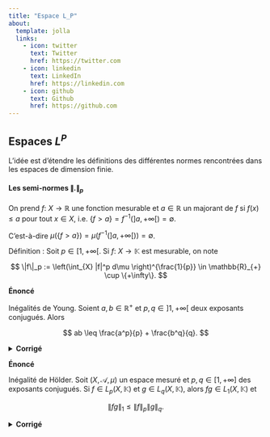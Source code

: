 ```yaml
---
title: "Espace L_P"
about:
  template: jolla
  links:
    - icon: twitter
      text: Twitter
      href: https://twitter.com
    - icon: linkedin
      text: LinkedIn
      href: https://linkedin.com
    - icon: github
      text: Github
      href: https://github.com
---
```


## Espaces $L^P$

L'idée est d'étendre les définitions des différentes normes rencontrées dans les espaces de dimension finie.

#### Les semi-normes $\|.\|_p$

On prend $f$: $X \to \mathbb{R}$ une fonction mesurable et $a \in \mathbb{R}$ un majorant de $f$ si $f(x)\leq a$ pour tout $x \in X$, i.e. $\{f > a\} = f^{-1}(]a, +\infty[) = \emptyset$.

C'est-à-dire $\mu(\{f > a\}) = \mu(f^{-1}(]a, +\infty[)) = \emptyset$.

Définition : Soit $p \in [1, +\infty[$. Si $f$: $X \to \mathbb{K}$ est mesurable, on note

$$ \|f\|_p := \left(\int_{X} |f|^p d\mu \right)^{\frac{1}{p}} \in \mathbb{R}_{+} \cup \{+\infty\}. $$

::: exercise-box
**Énoncé**

Inégalités de Young. Soient $a, b \in \mathbb{R}^+$ et $p, q \in ]1, +\infty[$ deux exposants conjugués. Alors

$$ ab \leq \frac{a^p}{p} + \frac{b^q}{q}. $$

<details>

<summary><strong>Corrigé</strong></summary>

La fonction exponentielle ( t \mapsto e\^t ) est convexe (de ( \mathbb{R} ) dans ( \mathbb{R} )). On a donc, pour tout ( t_1, t_2 \in \mathbb{R} ) et tout ( t \in [0, 1] ),

$$ e^{t t_1 + (1-t) t_2} \leq t e^{t_1} + (1-t) e^{t_2}. $$

Soit $a, b > 0$ (les autres cas sont triviaux). On prend $t = \frac{1}{p}$ (de sorte que $1 - t = \frac{1}{q}$), $t_1 = p \ln(a)$ et $t_2 = q \ln(b)$. On obtient bien

$$ ab \leq \frac{a^p}{p} + \frac{b^q}{q}. $$

</details>
:::

::: exercise-box
**Énoncé**

Inégalité de Hölder. Soit $(X, \mathcal{A}, \mu)$ un espace mesuré et $p, q \in [1, +\infty]$ des exposants conjugués. Si $f \in L_p(X, \mathbb{K})$ et $g \in L_q(X, \mathbb{K})$, alors $fg \in L_1(X, \mathbb{K})$ et

$$ \|fg\|_1 \leq \|f\|_p \|g\|_q. $$

<details>

<summary><strong>Corrigé</strong></summary>

Le produit $fg$ est mesurable car $f$ et $g$ le sont. - Si $p = 1$ et $q = +\infty$, alors

$$ \int_X \|f(x) g(x)\| d\mu \leq \|g\|_\infty \int_X \|f\| d\mu = \|f\|_1 \|g\|_\infty $$

et l'inégalité est vérifiée. - Si $p \in ]1, +\infty[$, alors l'inégalité de Young donne

$$ \|f(x) g(x)\| \leq \frac{|f(x)|^p}{p} + \frac{|g(x)|^q}{q} $$

pour tout $x \in X$. Les propriétés de l’intégrale permettent d’écrire :

$$ \int_X \|fg\| d\mu \leq \frac{1}{p} \int_X \|f\|^p d\mu + \frac{1}{q} \int_X \|g\|^q d\mu < +\infty. $$

Donc, $fg \in L_1(X)$.

Pour montrer l’inégalité, on distingue maintenant 3 cas :

-   Cas 1. $\|f\|_p = 0$ ou $\|g\|_q = 0$. On a alors $f = 0$ ou $g = 0$. On en déduit $fg = 0$, donc $\|fg\|_1 = 0$ et l'inégalité est vérifiée.
-   Cas 2. $\|f\|_p = 1$ et $\|g\|_q = 1$. On a alors :

$$ \|fg\|_1 = \int_X \|fg\| d\mu \leq \frac{1}{p} + \frac{1}{q} = 1 = \|f\|_p \|g\|_q. $$

L’inégalité est donc vraie.

-   Cas 3. $\|f\|_p > 0$ et $\|g\|_q > 0$. On pose alors $f_1 = \frac{f}{\|f\|_p}$ et $g_1 = \frac{g}{\|g\|_q}$, de sorte que $\|f_1\|_p = \|g_1\|_q = 1$.

Le Cas 2 donne alors

$$ \frac{\|fg\|_1}{\|f\|_p \|g\|_q} = \|f_1 g_1\|_1 \leq 1. $$

Ce qui démontre l’inégalité.

</details>
:::
